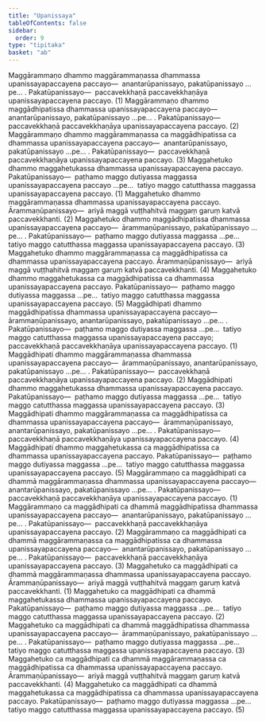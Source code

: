 ```yaml
---
title: "Upanissaya"
tableOfContents: false
sidebar:
  order: 9
type: "tipitaka"
basket: "ab"
---
```



<DynamicBreadcrumb />

<Division number="40">

<Paragraph number="2540">
Maggārammaṇo dhammo maggārammaṇassa dhammassa upanissayapaccayena paccayo—  anantarūpanissayo, pakatūpanissayo …pe… . <Emphasis>Pakatūpanissayo</Emphasis>—  paccavekkhaṇā paccavekkhaṇāya upanissayapaccayena paccayo. (1)
</Paragraph>

<Paragraph number="2541">
Maggārammaṇo dhammo maggādhipatissa dhammassa upanissayapaccayena paccayo—  anantarūpanissayo, pakatūpanissayo …pe… . <Emphasis>Pakatūpanissayo</Emphasis>—  paccavekkhaṇā paccavekkhaṇāya upanissayapaccayena paccayo. (2)
</Paragraph>

<Paragraph number="2542">
Maggārammaṇo dhammo maggārammaṇassa ca maggādhipatissa ca dhammassa upanissayapaccayena paccayo—  anantarūpanissayo, pakatūpanissayo …pe… . <Emphasis>Pakatūpanissayo</Emphasis>—  paccavekkhaṇā paccavekkhaṇāya upanissayapaccayena paccayo. (3)
</Paragraph>

</Division>
<Division number="41">

<Paragraph number="2543">
Maggahetuko dhammo maggahetukassa dhammassa upanissayapaccayena paccayo. <Emphasis>Pakatūpanissayo</Emphasis>—  paṭhamo maggo dutiyassa maggassa upanissayapaccayena paccayo …pe…  tatiyo maggo catutthassa maggassa upanissayapaccayena paccayo. (1)
</Paragraph>

<Paragraph number="2544">
Maggahetuko dhammo maggārammaṇassa dhammassa upanissayapaccayena paccayo. <Emphasis>Ārammaṇūpanissayo</Emphasis>—  ariyā maggā vuṭṭhahitvā maggaṃ garuṃ katvā paccavekkhanti. (2)
</Paragraph>

<Paragraph number="2545">
Maggahetuko dhammo maggādhipatissa dhammassa upanissayapaccayena paccayo—  ārammaṇūpanissayo, pakatūpanissayo …pe… . <Emphasis>Pakatūpanissayo</Emphasis>—  paṭhamo maggo dutiyassa maggassa …pe…  tatiyo maggo catutthassa maggassa upanissayapaccayena paccayo. (3)
</Paragraph>

<Paragraph number="2546">
Maggahetuko dhammo maggārammaṇassa ca maggādhipatissa ca dhammassa upanissayapaccayena paccayo. <Emphasis>Ārammaṇūpanissayo</Emphasis>—  ariyā maggā vuṭṭhahitvā maggaṃ garuṃ katvā paccavekkhanti. (4)
</Paragraph>

<Paragraph number="2547">
Maggahetuko dhammo maggahetukassa ca maggādhipatissa ca dhammassa upanissayapaccayena paccayo. <Emphasis>Pakatūpanissayo</Emphasis>—  paṭhamo maggo dutiyassa maggassa …pe…  tatiyo maggo catutthassa maggassa upanissayapaccayena paccayo. (5)
</Paragraph>

</Division>
<Division number="42">

<Paragraph number="2548">
Maggādhipati dhammo maggādhipatissa dhammassa upanissayapaccayena paccayo—  ārammaṇūpanissayo, anantarūpanissayo, pakatūpanissayo …pe… . <Emphasis>Pakatūpanissayo</Emphasis>—  paṭhamo maggo dutiyassa maggassa …pe…  tatiyo maggo catutthassa maggassa upanissayapaccayena paccayo; paccavekkhaṇā paccavekkhaṇāya upanissayapaccayena paccayo. (1)
</Paragraph>

<Paragraph number="2549">
Maggādhipati dhammo maggārammaṇassa dhammassa upanissayapaccayena paccayo—  ārammaṇūpanissayo, anantarūpanissayo, pakatūpanissayo …pe… . <Emphasis>Pakatūpanissayo</Emphasis>—  paccavekkhaṇā paccavekkhaṇāya upanissayapaccayena paccayo. (2)
</Paragraph>

<Paragraph number="2550">
Maggādhipati dhammo maggahetukassa dhammassa upanissayapaccayena paccayo. <Emphasis>Pakatūpanissayo</Emphasis>—  paṭhamo maggo dutiyassa maggassa …pe…  tatiyo maggo catutthassa maggassa upanissayapaccayena paccayo. (3)
</Paragraph>

<Paragraph number="2551">
Maggādhipati dhammo maggārammaṇassa ca maggādhipatissa ca dhammassa upanissayapaccayena paccayo—  ārammaṇūpanissayo, anantarūpanissayo, pakatūpanissayo …pe… . <Emphasis>Pakatūpanissayo</Emphasis>—  paccavekkhaṇā paccavekkhaṇāya upanissayapaccayena paccayo. (4)
</Paragraph>

<Paragraph number="2552">
Maggādhipati dhammo maggahetukassa ca maggādhipatissa ca dhammassa upanissayapaccayena paccayo. <Emphasis>Pakatūpanissayo</Emphasis>—  paṭhamo maggo dutiyassa maggassa …pe…  tatiyo maggo catutthassa maggassa upanissayapaccayena paccayo. (5)
</Paragraph>

</Division>
<Division number="43">

<Paragraph number="2553">
Maggārammaṇo ca maggādhipati ca dhammā maggārammaṇassa dhammassa upanissayapaccayena paccayo—  anantarūpanissayo, pakatūpanissayo …pe… . <Emphasis>Pakatūpanissayo</Emphasis>—  paccavekkhaṇā paccavekkhaṇāya upanissayapaccayena paccayo. (1)
</Paragraph>

<Paragraph number="2554">
Maggārammaṇo ca maggādhipati ca dhammā maggādhipatissa dhammassa upanissayapaccayena paccayo—  anantarūpanissayo, pakatūpanissayo …pe… . <Emphasis>Pakatūpanissayo</Emphasis>—  paccavekkhaṇā paccavekkhaṇāya upanissayapaccayena paccayo. (2)
</Paragraph>

<Paragraph number="2555">
Maggārammaṇo ca maggādhipati ca dhammā maggārammaṇassa ca maggādhipatissa ca dhammassa upanissayapaccayena paccayo—  anantarūpanissayo, pakatūpanissayo …pe… . <Emphasis>Pakatūpanissayo</Emphasis>—  paccavekkhaṇā paccavekkhaṇāya upanissayapaccayena paccayo. (3)
</Paragraph>

</Division>
<Division number="44">

<Paragraph number="2556">
Maggahetuko ca maggādhipati ca dhammā maggārammaṇassa dhammassa upanissayapaccayena paccayo. <Emphasis>Ārammaṇūpanissayo</Emphasis>—  ariyā maggā vuṭṭhahitvā maggaṃ garuṃ katvā paccavekkhanti. (1)
</Paragraph>

<Paragraph number="2557">
Maggahetuko ca maggādhipati ca dhammā maggahetukassa dhammassa upanissayapaccayena paccayo. <Emphasis>Pakatūpanissayo</Emphasis>—  paṭhamo maggo dutiyassa maggassa …pe…  tatiyo maggo catutthassa maggassa upanissayapaccayena paccayo. (2)
</Paragraph>

<Paragraph number="2558">
Maggahetuko ca maggādhipati ca dhammā maggādhipatissa dhammassa upanissayapaccayena paccayo—  ārammaṇūpanissayo, pakatūpanissayo …pe… . <Emphasis>Pakatūpanissayo</Emphasis>—  paṭhamo maggo dutiyassa maggassa …pe…  tatiyo maggo catutthassa maggassa upanissayapaccayena paccayo. (3)
</Paragraph>

<Paragraph number="2559">
Maggahetuko ca maggādhipati ca dhammā maggārammaṇassa ca maggādhipatissa ca dhammassa upanissayapaccayena paccayo. <Emphasis>Ārammaṇūpanissayo</Emphasis>—  ariyā maggā vuṭṭhahitvā maggaṃ garuṃ katvā paccavekkhanti. (4)
</Paragraph>

<Paragraph number="2560">
Maggahetuko ca maggādhipati ca dhammā maggahetukassa ca maggādhipatissa ca dhammassa upanissayapaccayena paccayo. <Emphasis>Pakatūpanissayo</Emphasis>—  paṭhamo maggo dutiyassa maggassa …pe…  tatiyo maggo catutthassa maggassa upanissayapaccayena paccayo. (5)
</Paragraph>
</Division>